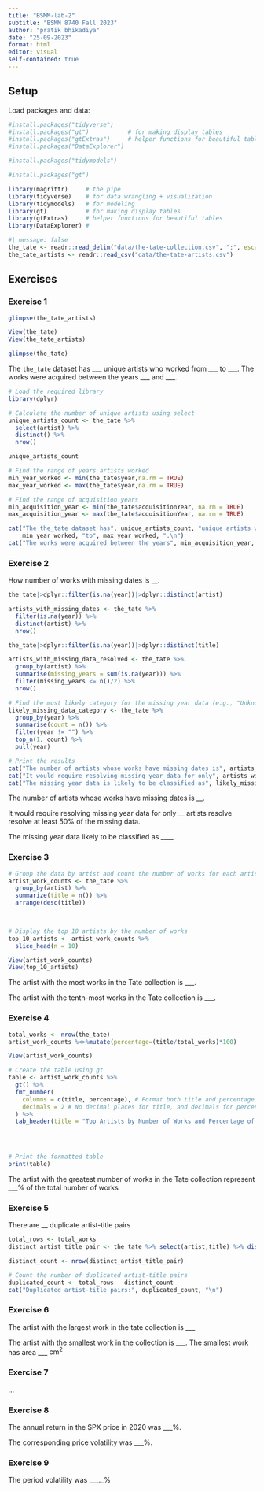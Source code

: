 ```yaml
---
title: "BSMM-lab-2"
subtitle: "BSMM 8740 Fall 2023"
author: "pratik bhikadiya"
date: "25-09-2023"
format: html
editor: visual
self-contained: true
---
```


## Setup

Load packages and data:

```r
#install.packages("tidyverse")
#install.packages("gt")           # for making display tables
#install.packages("gtExtras")     # helper functions for beautiful tables
#install.packages("DataExplorer")
```

```r
#install.packages("tidymodels")

```

```r
#install.packages("gt")
```

```r
library(magrittr)     # the pipe
library(tidyverse)    # for data wrangling + visualization
library(tidymodels)   # for modeling
library(gt)           # for making display tables
library(gtExtras)     # helper functions for beautiful tables
library(DataExplorer) #
```

```r
#| message: false
the_tate <- readr::read_delim("data/the-tate-collection.csv", ";", escape_double = FALSE, trim_ws = TRUE)
the_tate_artists <- readr::read_csv("data/the-tate-artists.csv")
```

## Exercises

### Exercise 1

```r
glimpse(the_tate_artists)
```

```r
View(the_tate)
View(the_tate_artists)
```

```r
glimpse(the_tate)
```

The `the_tate` dataset has \_\_\_ unique artists who worked from \_\_\_ to \_\_\_. The works were acquired between the years \_\_\_ and \_\_\_.

```r
# Load the required library
library(dplyr)

# Calculate the number of unique artists using select
unique_artists_count <- the_tate %>%
  select(artist) %>%
  distinct() %>%
  nrow()
```
```r
unique_artists_count
```
```r
# Find the range of years artists worked
min_year_worked <- min(the_tate$year,na.rm = TRUE)
max_year_worked <- max(the_tate$year,na.rm = TRUE)
```


```r
# Find the range of acquisition years
min_acquisition_year <- min(the_tate$acquisitionYear, na.rm = TRUE)
max_acquisition_year <- max(the_tate$acquisitionYear, na.rm = TRUE)


```

```r
cat("The the_tate dataset has", unique_artists_count, "unique artists who worked from",
    min_year_worked, "to", max_year_worked, ".\n")
cat("The works were acquired between the years", min_acquisition_year, "and", max_acquisition_year, ".\n")
```


### Exercise 2

How number of works with missing dates is \_\_.
```r
the_tate|>dplyr::filter(is.na(year))|>dplyr::distinct(artist)
```
```r
artists_with_missing_dates <- the_tate %>%
  filter(is.na(year)) %>%
  distinct(artist) %>%
  nrow()

```


```r

the_tate|>dplyr::filter(is.na(year))|>dplyr::distinct(title)
```

```r
artists_with_missing_data_resolved <- the_tate %>%
  group_by(artist) %>%
  summarise(missing_years = sum(is.na(year))) %>%
  filter(missing_years <= n()/2) %>%
  nrow()
```


```r
# Find the most likely category for the missing year data (e.g., "Unknown")
likely_missing_data_category <- the_tate %>%
  group_by(year) %>%
  summarise(count = n()) %>%
  filter(year != "") %>%
  top_n(1, count) %>%
  pull(year)

# Print the results
cat("The number of artists whose works have missing dates is", artists_with_missing_dates, ".\n")
cat("It would require resolving missing year data for only", artists_with_missing_data_resolved, "artists to resolve at least 50% of the missing data.\n")
cat("The missing year data is likely to be classified as", likely_missing_data_category, ".\n")

```


The number of artists whose works have missing dates is \_\_.

It would require resolving missing year data for only \_\_ artists resolve resolve at least 50% of the missing data.

The missing year data likely to be classified as \_\_\_\_.

### Exercise 3

```r
# Group the data by artist and count the number of works for each artist
artist_work_counts <- the_tate %>%
  group_by(artist) %>%
  summarize(title = n()) %>%
  arrange(desc(title))

 

# Display the top 10 artists by the number of works
top_10_artists <- artist_work_counts %>%
  slice_head(n = 10)

```
```r
View(artist_work_counts)
View(top_10_artists)
```


The artist with the most works in the Tate collection is \_\_\_.

The artist with the tenth-most works in the Tate collection is \_\_\_.

### Exercise 4


```r
total_works <- nrow(the_tate)
artist_work_counts %<>%mutate(percentage=(title/total_works)*100)

```

```r
View(artist_work_counts)
```

```r
# Create the table using gt
table <- artist_work_counts %>%
  gt() %>%
  fmt_number(
    columns = c(title, percentage), # Format both title and percentage columns
    decimals = 2 # No decimal places for title, and decimals for percentage
  ) %>%
  tab_header(title = "Top Artists by Number of Works and Percentage of Collection")


 

# Print the formatted table
print(table)
```


The artist with the greatest number of works in the Tate collection represent \_\_\_% of the total number of works

### Exercise 5

There are \_\_ duplicate artist-title pairs


```r
total_rows <- total_works
distinct_artist_title_pair <- the_tate %>% select(artist,title) %>% distinct()
```

```r
distinct_count <- nrow(distinct_artist_title_pair)
```

```r
# Count the number of duplicated artist-title pairs
duplicated_count <- total_rows - distinct_count
cat("Duplicated artist-title pairs:", duplicated_count, "\n")
```


### Exercise 6

The artist with the largest work in the tate collection is \_\_\_

The artist with the smallest work in the collection is \_\_\_. The smallest work has area \_\_\_ $\text{cm}^2$

### Exercise 7

...

### Exercise 8

The annual return in the SPX price in 2020 was \_\_\_%.

The corresponding price volatility was \_\_\_%.

### Exercise 9

The period volatility was \_\_\_.\_%

### 
